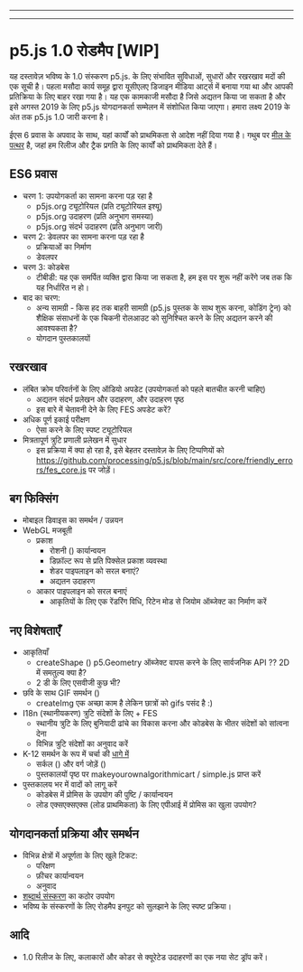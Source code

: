 
  ---
  
  ---
  # p5.js 1.0 रोडमैप [WIP]

यह दस्तावेज़ भविष्य के 1.0 संस्करण p5.js. के लिए संभावित सुविधाओं, सुधारों और रखरखाव मदों की एक सूची है। पहला मसौदा कार्य समूह द्वारा यूसीएलए डिजाइन मीडिया आर्ट्स में बनाया गया था और आपकी प्रतिक्रिया के लिए बाहर रखा गया है। यह एक कामकाजी मसौदा है जिसे अद्यतन किया जा सकता है और इसे अगस्त 2019 के लिए p5.js योगदानकर्ता सम्मेलन में संशोधित किया जाएगा। हमारा लक्ष्य 2019 के अंत तक p5.js 1.0 जारी करना है।

ईएस 6 प्रवास के अपवाद के साथ, यहां कार्यों को प्राथमिकता से आदेश नहीं दिया गया है। गथुब पर [मील के पत्थर](https://github.com/processing/p5.js/milestones) है, जहां हम रिलीज और ट्रैक प्रगति के लिए कार्यों को प्राथमिकता देते हैं।

## ES6 प्रवास
* चरण 1: उपयोगकर्ता का सामना करना पड़ रहा है
  * p5js.org ट्यूटोरियल (प्रति ट्यूटोरियल इश्यू)
  * p5js.org उदाहरण (प्रति अनुभाग समस्या)
  * p5js.org संदर्भ उदाहरण (प्रति अनुभाग जारी)
* चरण 2: डेवलपर का सामना करना पड़ रहा है
  * प्रक्रियाओं का निर्माण
  * डेवलपर
* चरण 3: कोडबेस
  * टीबीडी: यह एक समर्पित व्यक्ति द्वारा किया जा सकता है, हम इस पर शुरू नहीं करेंगे जब तक कि यह निर्धारित न हो।
* बाद का चरण:
  * अन्य सामग्री - किस हद तक बाहरी सामग्री (p5.js पुस्तक के साथ शुरू करना, कोडिंग ट्रेन) को शैक्षिक संसाधनों के एक चिकनी रोलआउट को सुनिश्चित करने के लिए अद्यतन करने की आवश्यकता है?
  * योगदान पुस्तकालयों

## रखरखाव
* लंबित क्रोम परिवर्तनों के लिए ऑडियो अपडेट (उपयोगकर्ता को पहले बातचीत करनी चाहिए)
  * अद्यतन संदर्भ प्रलेखन और उदाहरण, और उदाहरण पृष्ठ
  * इस बारे में चेतावनी देने के लिए FES अपडेट करें?
* अधिक पूर्ण इकाई परीक्षण
  * ऐसा करने के लिए स्पष्ट ट्यूटोरियल
* मित्रतापूर्ण त्रुटि प्रणाली प्रलेखन में सुधार
  * इस प्रक्रिया में क्या हो रहा है, इसे बेहतर दस्तावेज़ के लिए टिप्पणियों को https://github.com/processing/p5.js/blob/main/src/core/friendly_errors/fes_core.js पर जोड़ें।

## बग फिक्सिंग
* मोबाइल डिवाइस का समर्थन / उन्नयन
* WebGL मजबूती
  * प्रकाश
    * रोशनी () कार्यान्वयन
    * डिफ़ॉल्ट रूप से प्रति पिक्सेल प्रकाश व्यवस्था
    * शेडर पाइपलाइन को सरल बनाएं?
    * अद्यतन उदाहरण
  * आकार पाइपलाइन को सरल बनाएं
    * आकृतियों के लिए एक रेंडरिंग विधि, रिटेन मोड से जियोम ऑब्जेक्ट का निर्माण करें

## नए विशेषताएँ
* आकृतियाँ
  * createShape () p5.Geometry ऑब्जेक्ट वापस करने के लिए सार्वजनिक API ?? 2D में समतुल्य क्या है?
  * 2 डी के लिए एसवीजी कुछ भी?
* छवि के साथ GIF समर्थन ()
  * createImg एक अच्छा काम है लेकिन छात्रों को gifs पसंद है :)
* I18n (स्थानीयकरण) त्रुटि संदेशों के लिए + FES
  * स्थानीय त्रुटि के लिए बुनियादी ढांचे का विकास करना और कोडबेस के भीतर संदेशों को सांत्वना देना
  * विभिन्न त्रुटि संदेशों का अनुवाद करें
* K-12 समर्थन के रूप में चर्चा की [धागे में](https://github.com/processing/p5.js/issues/2305)
  * सर्कल () और वर्ग जोड़ें ()
  * पुस्तकालयों पृष्ठ पर makeyourownalgorithmicart / simple.js प्राप्त करें
* पुस्तकालय भर में वादों को लागू करें
  * कोडबेस में प्रोमिस के उपयोग की पुष्टि / कार्यान्वयन
  * लोड एक्सएक्सएक्स (लोड प्राथमिकता) के लिए एपीआई में प्रोमिस का खुला उपयोग?
  
## योगदानकर्ता प्रक्रिया और समर्थन
* विभिन्न क्षेत्रों में अपूर्णता के लिए खुले टिकट:
  * परिक्षण
  * फ़ीचर कार्यान्वयन
  * अनुवाद
* [शब्दार्थ संस्करण](https://semver.org/) का कठोर उपयोग
* भविष्य के संस्करणों के लिए रोडमैप इनपुट को सुलझाने के लिए स्पष्ट प्रक्रिया।

## आदि
* 1.0 रिलीज के लिए, कलाकारों और कोडर से क्यूरेटेड उदाहरणों का एक नया सेट ड्रॉप करें।
  
